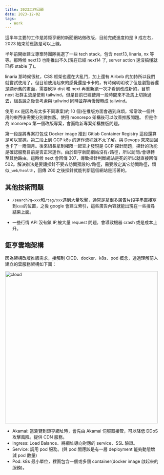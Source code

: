 ```yaml
---
title: 2023工作回顧
date: 2023-12-02
tags:
  - Work
---
```


這半年主要的工作是將鉅亨網的新聞網站做改版，目前完成進度約是 9 成左右，2023 結束前應該是可以上線。

半年前開始建立專案時團隊挑選了一些 tech stack，包含 next13, linaria, nx 等等。那時候 next13 也剛推出不久(現在已經 next14 了, server action 還沒搞懂就已經 stable 了)。

linaria 那時候很紅，CSS 框架也還在大亂鬥，加上還有 Airbnb 的加持所以我們就嘗試使用了。但目前使用起來的感覺還是卡卡的，有時候明明改了但是瀏覽器還是顯示舊的畫面，需要砍掉 dist 和.next 再重新跑一次才看到改成新的，目前 next 社群主流是使用 tailwind，但是目前已經使用一段時間來不及馬上切換過去，組長說之後會考慮與 tailwind 同時並存再慢慢轉成 tailwind。

使用 nx 是因為有太多不同專案(約 10 個)在推版方面會遇到麻煩，常常改一個共用的東西後需要分別做推版。使用 monorepo 架構後可以改善推版問題。
但是作為 monorepo 第一個改版專案，會面臨新專案架構推版問題。

第一段是將專案打包成 Docker image 推到 Gitlab Container Registry 這段還算是可以掌握。第二段上到 GCP k8s 的運作流程就不太了解。與 Devops 來來回回也卡了一兩個月。後來組長拿到權限一起查才發現是 GCP 探針問題，探針的功能是確認服務目前是否正常運作。由於鉅亨新聞網站沒有`/`路徑，所以訪問`/`會導轉至其他路由。這時候 next 會回傳 307，導致探針判斷網站是死的所以就直接回傳 502。解決辦法是要讓探針不要去訪問預設的`/`路徑，需要設定其它訪問路徑，類似`_web/health`，回傳 200 之後探針就能判斷這個網站是活著的。

## 其他技術問題

- `/search?q=xxx`和`/tag/xxx`遇到大量攻擊，通常是拿很多廣告片段字串直接塞到`xxx`的位置，之後 google 會建立索引，這些廣告內容就能出現在一些搜尋結果上面。

- 一些行情 API 沒有鎖 IP,被大量 request 問題，會導致機器 crash 或是成本上升。

## 鉅亨雲端架構

因為架構改版推版需求，接觸到 CICD、docker、k8s、pod 概念，透過理解前人建立的雲服務架構如下圖：

<img width="500" src="/images/cloud.png" alt="cloud" />

- Akamai: 當瀏覽到鉅亨網址時，會先由 Akamai 伺服器接管，可以降低 DDoS 攻擊風險。提供 CDN 服務。
- Ingress: Load Balance、將網址導向對應的 service、SSL 驗證。
- Service: 調用 pod 服務。(與 pod 間應該是有一層 deployment 能夠動態增減 pod 數量)
- Pod: k8s 最小單位，裡面包含一個或多個 container(docker image 啟起來的服務)。

